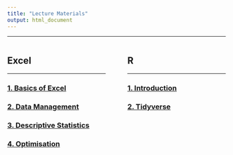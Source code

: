 ```yaml
---
title: "Lecture Materials"
output: html_document
---
```



---

<div style="float: left; width: 45%;">
## Excel

---

### [1. Basics of Excel](content/Module-1-BasicsOfExcel.html){target="_blank"}
### [2. Data Management](content/Module-2-Data-Management.html){target="_blank"}
### [3. Descriptive Statistics](content/Module-3-Descriptive-Stats.html){target="_blank"}
### [4. Optimisation](content/Module-4-Optimisation.html){target="_blank"}
</div>

<div style="float: right; width: 45%;">

## R

---

### [1. Introduction](content/Introduction.html){target="_blank"}
### [2. Tidyverse](content/Tidyverse.html){target="_blank"}
</div>

